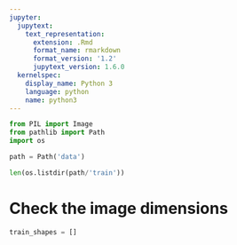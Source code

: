 ```yaml
---
jupyter:
  jupytext:
    text_representation:
      extension: .Rmd
      format_name: rmarkdown
      format_version: '1.2'
      jupytext_version: 1.6.0
  kernelspec:
    display_name: Python 3
    language: python
    name: python3
---
```


```python
from PIL import Image
from pathlib import Path
import os
```

```python
path = Path('data')
```

```python
len(os.listdir(path/'train'))
```

# Check the image dimensions

```python
train_shapes = []
```
